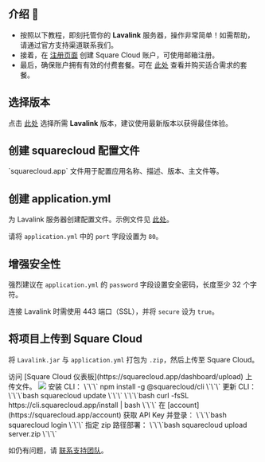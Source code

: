 ## 介绍 🚀

- 按照以下教程，即刻托管你的 **Lavalink** 服务器，操作非常简单！如需帮助，请通过官方支持渠道联系我们。
- 接着，在 [注册页面](https://squarecloud.app/signup) 创建 Square Cloud 账户，可使用邮箱注册。
- 最后，确保账户拥有有效的付费套餐。可在 [此处](https://squarecloud.app/plans) 查看并购买适合需求的套餐。

## 选择版本

点击 [此处](https://github.com/freyacodes/Lavalink/releases/) 选择所需 **Lavalink** 版本，建议使用最新版本以获得最佳体验。

## 创建 squarecloud 配置文件

<Card title="了解如何创建 Square Cloud 配置文件。" icon="link" href="https://docs.squarecloud.app/getting-started/config-file">
`squarecloud.app` 文件用于配置应用名称、描述、版本、主文件等。
</Card>

## 创建 application.yml

为 Lavalink 服务器创建配置文件。示例文件见 [此处](https://github.com/freyacodes/Lavalink/blob/master/LavalinkServer/application.yml.example)。

<Warning>请将 `application.yml` 中的 `port` 字段设置为 `80`。</Warning>

## 增强安全性

强烈建议在 `application.yml` 的 `password` 字段设置安全密码，长度至少 32 个字符。

<Note>连接 Lavalink 时需使用 443 端口（SSL），并将 `secure` 设为 `true`。</Note>

## 将项目上传到 Square Cloud

将 `Lavalink.jar` 与 `application.yml` 打包为 `.zip`，然后上传至 Square Cloud。

<Tabs>
  <Tab title="仪表板上传">
    访问 [Square Cloud 仪表板](https://squarecloud.app/dashboard/upload) 上传文件。
    <Frame>
      <img src="/images/uploading.gif" style={{ borderRadius: "0.2rem" }} />
    </Frame>
  </Tab>
  <Tab title="CLI 上传">
    <Steps>
      <Step title="第一步">
        安装 CLI：
        \`\`\`
        npm install -g @squarecloud/cli
        \`\`\`
        更新 CLI：
        <Tabs>
          <Tab title="Windows">
            \`\`\`bash
            squarecloud update
            \`\`\`
          </Tab>
          <Tab title="Linux、macOS 与 WSL">
            \`\`\`bash
            curl -fsSL https://cli.squarecloud.app/install | bash
            \`\`\`
          </Tab>
        </Tabs>
      </Step>
      <Step title="第二步">
        在 [account](https://squarecloud.app/account) 获取 API Key 并登录：
        \`\`\`bash
        squarecloud login
        \`\`\`
      </Step>
      <Step title="第三步">
        指定 zip 路径部署：
        \`\`\`bash
        squarecloud upload server.zip
        \`\`\`
      </Step>
    </Steps>
  </Tab>
</Tabs>

如仍有问题，请 [联系支持团队](/company/support)。
